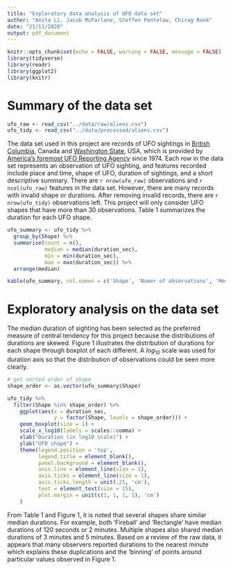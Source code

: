 ```yaml
---
title: "Exploratory data analysis of UFO data set"
author: "Anita Li, Jacob McFarlane, Steffen Pentelow, Chirag Rank"
date: "21/11/2020"
output: pdf_document
---
```


```r
knitr::opts_chunk$set(echo = FALSE, warning = FALSE, message = FALSE)
library(tidyverse)
library(readr)
library(ggplot2)
library(knitr)
```

# Summary of the data set


``` r
ufo_raw <- read_csv("../data/raw/aliens.csv")
ufo_tidy <- read_csv("../data/processed/aliens.csv")

```


The data set used in this project are records of UFO sightings in [British Columbia](http://www.nuforc.org/webreports/ndxlBC.html), Canada and [Washington State](http://www.nuforc.org/webreports/ndxlWA.html), USA, which is provided by [America's foremost UFO Reporting Agency](www.ufocenter.com) since 1974. Each row in the data set represents an observation of UFO sighting, and features recorded include place and time, shape of UFO, duration of sightings, and a short descriptive summary. There are `r nrow(ufo_raw)` observations and `r ncol(ufo_raw)` features in the data set. However, there are many records with invalid shape or durations. After removing invalid records, there are `r nrow(ufo_tidy)` observations left. This project will only consider UFO shapes that have more than 30 observations. Table 1 summarizes the duration for each UFO shape.

```r
ufo_summary <- ufo_tidy %>%
  group_by(Shape) %>%
  summarise(count = n(),
            median = median(duration_sec),
            min = min(duration_sec),
            max = max(duration_sec)) %>%
  arrange(median)

kable(ufo_summary, col.names = c('Shape', 'Numer of observations', 'Median', 'Minimum', 'Maximum'), caption = "Table 1. Summary on the duration (seconds) of sightings for each shape")

```

# Exploratory analysis on the data set

The median duration of sighting has been selected as the preferred measure of central tendency for this project because the distributions of durations are skewed. Figure 1 illustrates the distribution of durations for each shape through boxplot of each different.  A $log_{10}$ scale was used for duration axis so that the distribution of observations could be seen more clearly.

```r
# get sorted order of shape
shape_order <- as.vector(ufo_summary$Shape)

ufo_tidy %>%
  filter(Shape %in% shape_order) %>%
    ggplot(aes(x = duration_sec, 
               y = factor(Shape, levels = shape_order))) +
    geom_boxplot(size = 1) +
    scale_x_log10(labels = scales::comma) +
    xlab("Duration (in log10 scale)") +
    ylab("UFO shape") +
    theme(legend.position = 'top',
          legend.title = element_blank(),
          panel.background = element_blank(),
          axis.line = element_line(size = 1),
          axis.ticks = element_line(size = 1),
          axis.ticks.length = unit(.25, 'cm'),
          text = element_text(size = 15),
          plot.margin = unit(c(1, 1, 1, 1), 'cm')
    )

```
From Table 1 and Figure 1, it is noted that several shapes share similar median durations.  For example, both 'Fireball' and 'Rectangle' have median durations of 120 seconds or 2 minutes.  Multiple shapes also shared median durations of 3 minutes and 5 minutes.  Based on a review of the raw data, it appears that many observers reported durations to the nearest minute which explains these duplications and the 'binning' of points around particular values observed in Figure 1.

